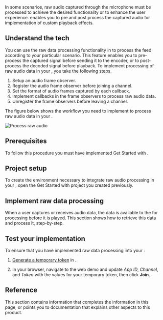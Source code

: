 

In some scenarios, raw audio captured through the microphone must be processed to achieve the desired functionality or to enhance the user experience. <Vpd k="SDK" /> enables you to pre and post process the captured audio for implementation of custom playback effects.

## Understand the tech

You can use the raw data processing functionality in <Vpd k="SDK" /> to process the feed according to your particular scenario. This feature enables you to pre-process the captured signal before sending it to the encoder, or to post-process the decoded signal before playback. To implement processing of raw audio data in your <Vpl k="CLIENT" />, you take the following steps.

1. Setup an audio frame observer.
1. Register the audio frame observer before joining a channel.
1. Set the format of audio frames captured by each callback.
1. Implement callbacks in the frame observers to process raw audio data. 
1. Unregister the frame observers before leaving a channel.

The figure below shows the workflow you need to implement to process raw audio data in your <Vpl k="CLIENT" />.

![Process raw audio](/images/voice-sdk/process-raw-audio.svg)

## Prerequisites

To follow this procedure you must have implemented <Link to="../get-started/get-started-sdk?platform={{platform.PATH}}">Get Started with <Vpd k="NAME"/></Link>.

## Project setup

To create the environment necessary to integrate raw audio processing in your <Vpl k="CLIENT" />, open the <Link to="../get-started/get-started-sdk?platform={{platform.PATH}}">Get Started with <Vpd k="NAME"/></Link> project you created previously.

## Implement raw data processing

<PlatformWrapper notAllowed="web">
When a user captures or receives audio data, the data is available to the <Vpl k="CLIENT" /> for processing before it is played. This section shows how to retrieve this data and process it, step-by-step.
</PlatformWrapper>

<ProjectImplement/>

## Test your implementation

<PlatformWrapper notAllowed="web">
To ensure that you have implemented raw data processing into your <Vpl k="CLIENT" />:

1. [Generate a temporary token](../reference/manage-agora-account#generate-a-temporary-token) in <Vg k="CONSOLE" /> .

2. In your browser, navigate to the <Link target="_blank" to="{{Global.DEMO_BASIC_VIDEO_CALL_URL}}"><Vg k="COMPANY" /> web demo</Link> and update _App ID_, _Channel_, and _Token_ with the values for your temporary token, then click **Join**.
</PlatformWrapper>

<ProjectTest/>


## Reference

This section contains information that completes the information in this page, or points you to documentation that explains other aspects to this product.

<Reference/>
